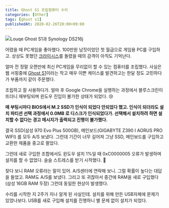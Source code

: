 ```yaml
---
title: Ghost S1 조립컴퓨터 수리
categories: [Other]
tags: [ghost s1]
publishedAt: 2020-02-26T20:00+09:00
---
```


![Louqe Ghost S1과 Synology DS216j](#/assets/postImages//20200226/R0000467.jpg)

어렸을 때 PC게임을 좋아했다. 100만원 남짓이었던 첫 월급으로 게임용 PC를 구입하고. 상상도 못했던 [크라이시스](https://www.ea.com/games/crysis/crysis?isLocalized=true)를 돌렸을 때의 감격이 아직도 기억난다.

얼마 전 정말 오랜만에 최신 PC게임을 무리없이 할 수 있는 컴퓨터를 조립했다. 사실은 웹 서핑중에 [Ghost S1](http://www.louqe.com/)이라는 작고 매우 이쁜 케이스를 발견하고는 한달 정도 고민하다가 부품까지 같이 주문했다.

조립하고 잘 사용하다가. 얼마 후 Google Chrome을 실행하는 과정에서 블루스크린이 뜨더니 재부팅되며 윈도우 진입이 불가한 상태가 되었다. 😢

**매 부팅시마다 BIOS에서 M.2 SSD가 인식이 되었다 안되었다 했고. 인식이 되더라도 설치 파티션 선택 과정에서 0.0MB 로 디스크가 인식되었다가. 선택해서 설치하려 하면 설치할 수 없다는 경고 메시지가 출력되고 진행이 불가했다.**

결국 SSD(삼성 970 Evo Plus 500GB), 메인보드(GIGABYTE Z390 I AORUS PRO WIFI) 를 모두 A/S 보냈다. 그런데 기간이 너무 길어져 그냥 SSD, 메인보드를 구입하고 교환한 제품을 중고로 팔았다.

그런데 새로 구입한 조합에서도 윈도우 설치 1%일 때 0xC0000005 오류가 발생하며 설치를 할 수 없었다. 슬슬 스트레스를 받기 시작했다. 🤬

찾다 보니 RAM 오류라는 말이 있어. A/S센터에 연락해 보니. 그럴 확률이 높다는 대답을 들었고. RAM도 A/S를 보냈다. 그리고 또 귀찮아서 중간에 RAM을 새로 구입했다 (삼성 16GB RAM 두장) 그런데 동일한 현상이 발생했다.

수리를 시작한 지 2주가 지나 알게 된 사실인데. 설치를 위해 만든 USB자체에 문제가 있었나보다. USB를 새로 구입해 설치를 진행하니 별 문제 없이 설치가 되었다.
